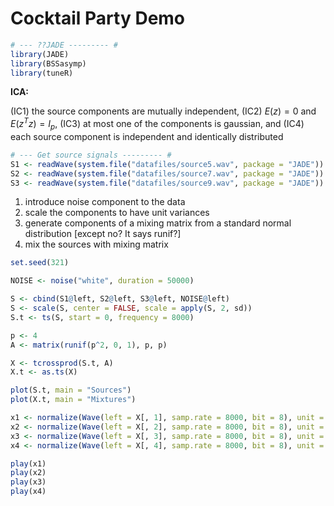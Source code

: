 # Cocktail Party Demo

```r
# --- ??JADE --------- #
library(JADE)
library(BSSasymp)
library(tuneR)
```

**ICA:** 

(IC1) the source components are mutually independent,
(IC2) $E(z) = 0$ and $E(z^Tz) = I_p$,
(IC3) at most one of the components is gaussian, and
(IC4) each source component is independent and identically distributed


```r
# --- Get source signals --------- #
S1 <- readWave(system.file("datafiles/source5.wav", package = "JADE"))
S2 <- readWave(system.file("datafiles/source7.wav", package = "JADE"))
S3 <- readWave(system.file("datafiles/source9.wav", package = "JADE"))
```

1. introduce noise component to the data
2. scale the components to have unit variances
3. generate components of a mixing matrix from a standard normal distribution [except no? It says runif?]
4. mix the sources with mixing matrix

```r
set.seed(321)

NOISE <- noise("white", duration = 50000)

S <- cbind(S1@left, S2@left, S3@left, NOISE@left)
S <- scale(S, center = FALSE, scale = apply(S, 2, sd))
S.t <- ts(S, start = 0, frequency = 8000)

p <- 4
A <- matrix(runif(p^2, 0, 1), p, p)

X <- tcrossprod(S.t, A)
X.t <- as.ts(X)
```

```r
plot(S.t, main = "Sources")
plot(X.t, main = "Mixtures")
```

```r
x1 <- normalize(Wave(left = X[, 1], samp.rate = 8000, bit = 8), unit = "8")
x2 <- normalize(Wave(left = X[, 2], samp.rate = 8000, bit = 8), unit = "8")
x3 <- normalize(Wave(left = X[, 3], samp.rate = 8000, bit = 8), unit = "8")
x4 <- normalize(Wave(left = X[, 4], samp.rate = 8000, bit = 8), unit = "8")
```

```r
play(x1)
play(x2)
play(x3)
play(x4)
```





